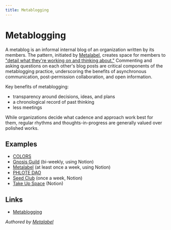 ```yaml
---
title: Metablogging
---
```


# Metablogging

A metablog is an informal internal blog of an organization written by its members. The pattern, initiated by [Metalabel](https://gnosisguild.github.io/zodiac-wiki/index.php/Metalabels.html), creates space for members to ["detail what they're working on and thinking about."](https://ideaspace.substack.com/p/metablogging) Commenting and asking questions on each other's blog posts are critical components of the metablogging practice, underscoring the benefits of asynchronous communication, post-permission collaboration, and open information.

Key benefits of metablogging:

- transparency around decisions, ideas, and plans
- a chronological record of past thinking
- less meetings

While organizations decide what cadence and approach work best for them, regular rhythms and thoughts-in-progress are generally valued over polished works.

## Examples

- [COLORS](https://twitter.com/colorsxdao)
- [Gnosis Guild](https://www.gnosisguild.org/) (bi-weekly, using Notion)
- [Metalabel](https://www.metalabel.xyz/) (at least once a week, using Notion)
- [PHLOTE DAO](https://www.phlote.co/)
- [Seed Club](https://www.seedclub.xyz/) (once a week, Notion)
- [Take Up Space](https://twitter.com/takeupspace_nft) (Notion)

## Links

- [Metablogging](https://ideaspace.substack.com/p/metablogging)

*Authored by [Metalabel](https://www.metalabel.com/)*